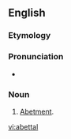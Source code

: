 ==English==

===Etymology===
{{suffix|abet|al}}

===Pronunciation===
* {{a|US}} {{IPA|/əˈbɛt.l̩/}}

===Noun===
{{en-noun}}

# {{context|rare|lang=en}} [[abetment|Abetment]].

[[vi:abettal]]